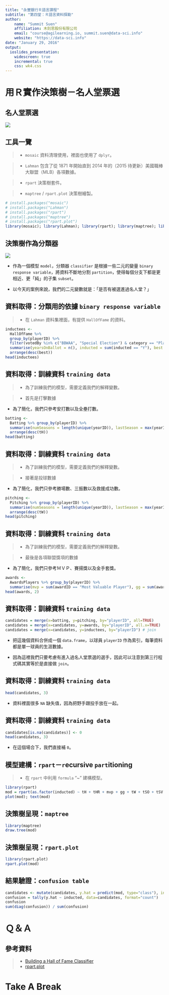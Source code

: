 ```yaml
---
title: "永豐銀行Ｒ語言課程"
subtitle: "第四堂：Ｒ語言資料探勘"
author:
    name: "Summit Suen"
    affiliation: 木刻思股份有限公司
    email: "course@agilearning.io, summit.suen@data-sci.info"
    website: "https://data-sci.info"
date: "January 29, 2016"
output:
  ioslides_presentation:
    widescreen: true
    incremental: true
    css: wk4.css
---
```


# 用Ｒ實作決策樹－名人堂票選

## 名人堂票選 {.fullpage}

![](http://mediadownloads.mlb.com/mlbam/2016/01/04/images/mlbf_535822283_th_45.jpg)

## 工具一覽

> - `mosaic` 資料清理使用，裡面也使用了 `dplyr`。

> - `Lahman` 包含了從 1871 年開始直到 2014 年的（2015 待更新）美國職棒大聯盟（MLB）各項數據。

> - `rpart` 決策樹套件。

> - `maptree` / `rpart.plot` 決策樹繪製。

```r
# install.packages("mosaic")
# install.packages("Lahman")
# install.packages("rpart")
# install.packages("maptree")
# install.packages("rpart.plot")
library(mosaic); library(Lahman); library(rpart); library(maptree); library(rpart.plot)
```

## 決策樹作為分類器 {.columns-2}

![](https://baseballwithr.files.wordpress.com/2014/11/unnamed-chunk-9-1.png)

- 作為一個模型 `model`，分類器 `classifier` 是根據一些二元的變量 `binary response variable`，將資料不斷地分割 `partition`，使得每個分支下都是更相近、更「純」的子集 `subset`。

- 以今天的案例來說，我們的二元變數就是：「是否有被選進過名人堂？」

## 資料取得：分類用的依據 `binary response variable`

> - 在 `Lahman` 資料集裡面，有提供 `HallOfFame` 的資料。

```r
inductees <-
  HallOfFame %>%
  group_by(playerID) %>%
  filter(votedBy %in% c("BBWAA", "Special Election") & category == "Player") %>%
  summarise(yearsOnBallot = n(), inducted = sum(inducted == "Y"), best = max(votes/ballots)) %>%
  arrange(desc(best))
head(inductees)
```

## 資料取得：訓練資料 `training data`

> - 為了訓練我們的模型，需要定義我們的解釋變數。

> - 首先是打擊數據

- 為了簡化，我們只參考安打數以及全壘打數。

```r
batting <-
  Batting %>% group_by(playerID) %>%
  summarise(numSeasons = length(unique(yearID)), lastSeason = max(yearID), tH = sum(H), tHR = sum(HR)) %>%
  arrange(desc(tH))
head(batting)
```

## 資料取得：訓練資料 `training data`

> - 為了訓練我們的模型，需要定義我們的解釋變數。

> - 接著是投球數據

- 為了簡化，我們只參考勝場數、三振數以及救援成功數。

```r
pitching <-
  Pitching %>% group_by(playerID) %>%
  summarise(numSeasons = length(unique(yearID)), lastSeason = max(yearID), tW = sum(W), tSO = sum(SO), tSV = sum(SV)) %>%
  arrange(desc(tW))
head(pitching)
```

## 資料取得：訓練資料 `training data`

> - 為了訓練我們的模型，需要定義我們的解釋變數。

> - 最後是各項聯盟獎項的數據

- 為了簡化，我們只參考ＭＶＰ、賽揚獎以及金手套獎。

```r
awards <-
  AwardsPlayers %>% group_by(playerID) %>%
  summarise(mvp = sum(awardID == "Most Valuable Player"), gg = sum(awardID == "Gold Glove"), cy = sum(awardID == "Cy Young Award"))
head(awards, 2)
```

## 資料取得：訓練資料 `training data`

```r
candidates = merge(x=batting, y=pitching, by="playerID", all=TRUE)
candidates = merge(x=candidates, y=awards, by="playerID", all.x=TRUE)
candidates = merge(x=candidates, y=inductees, by="playerID") # join
```

- 把這幾個資料合併成一個 `data.frame`，以球員 `playerID` 作為索引，每筆資料都是單一球員的生涯數據。

- 因為這裡我們只要考慮有進入過名人堂票選的選手，因此可以注意到第三行程式碼其實等於是直接做 `join`。

## 資料取得：訓練資料 `training data`

```r
head(candidates, 3)
```

- 資料裡面很多 `NA` 缺失值，因為把野手跟投手放在一起。

## 資料取得：訓練資料 `training data`

```r
candidates[is.na(candidates)] <- 0
head(candidates, 3)
```

- 在這個場合下，我們直接補 `0`。

## 模型建構：`rpart`－`r`ecursive `part`itioning

> - 在 `rpart` 中利用 `formula` "~" 建構模型。

```r
library(rpart)
mod = rpart(as.factor(inducted) ~ tH + tHR + mvp + gg + tW + tSO + tSV + cy, data=candidates)
plot(mod); text(mod)
```

## 決策樹呈現：`maptree`

```r
library(maptree)
draw.tree(mod)
```

## 決策樹呈現：`rpart.plot`

```r
library(rpart.plot)
rpart.plot(mod)
```

## 結果驗證：`confusion table`

```r
candidates <- mutate(candidates, y.hat = predict(mod, type="class"), induct.prob = predict(mod)[,2])
confusion = tally(y.hat ~ inducted, data=candidates, format="count")
confusion
sum(diag(confusion)) / sum(confusion)
```

# Ｑ＆Ａ

## 參考資料 {.smaller}

> - [Building a Hall of Fame Classifier](https://baseballwithr.wordpress.com/2014/11/18/building-a-hall-of-fame-classifier-2/)
> - [rpart.plot](http://www.milbo.org/rpart-plot/)

# Take A Break